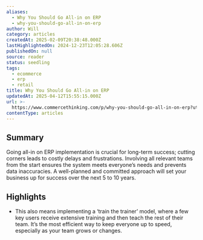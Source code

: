 ```yaml
---
aliases:
  - Why You Should Go All-in on ERP
  - why-you-should-go-all-in-on-erp
author: Will
category: articles
createdAt: 2025-02-09T20:38:48.000Z
lastHighlightedOn: 2024-12-23T12:05:28.606Z
publishedOn: null
source: reader
status: seedling
tags:
  - ecommerce
  - erp
  - retail
title: Why You Should Go All-in on ERP
updatedAt: 2025-04-12T15:55:15.000Z
url: >-
  https://www.commercethinking.com/p/why-you-should-go-all-in-on-erp?utm_source=post-email-title&publication_id=1474159&post_id=150558972&utm_campaign=email-post-title&isFreemail=true&r=31t9d7&triedRedirect=true&utm_medium=email
contentType: articles
---
```

## Summary

Going all-in on ERP implementation is crucial for long-term success; cutting corners leads to costly delays and frustrations. Involving all relevant teams from the start ensures the system meets everyone’s needs and prevents data inaccuracies. A well-planned and committed approach will set your business up for success over the next 5 to 10 years.

## Highlights

- This also means implementing a ‘train the trainer’ model, where a few key users receive extensive training and then teach the rest of their team. It’s the most efficient way to keep everyone up to speed, especially as your team grows or changes.

